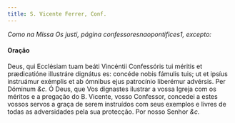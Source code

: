 ```yaml
---
title: S. Vicente Ferrer, Conf.
---
```


<em>Como na Missa Os justi, página confessoresnaopontifices1, excepto:</em>


#### Oração
<div class="grid grid-cols-2 gap-5">
  <span class="text-justify">
    Deus, qui Ecclésiam tuam beáti Vincéntii Confessóris tui méritis et
    prædicatióne illustráre dignátus es: concéde nobis fámulis tuis; ut et
    ipsíus instruámur exémplis et ab ómnibus ejus patrocínio liberémur advérsis.
    Per Dóminum <em>&c.</em>
  </span>
  <span class="text-justify">
    Ó Deus, que Vos dignastes ilustrar a vossa Igreja com os méritos e a
    pregação do B. Vicente, vosso Confessor, concedei a estes vossos servos a
    graça de serem instruídos com seus exemplos e livres de todas as
    adversidades pela sua protecção. Por nosso Senhor <em>&c.</em>
  </span>
</div>
